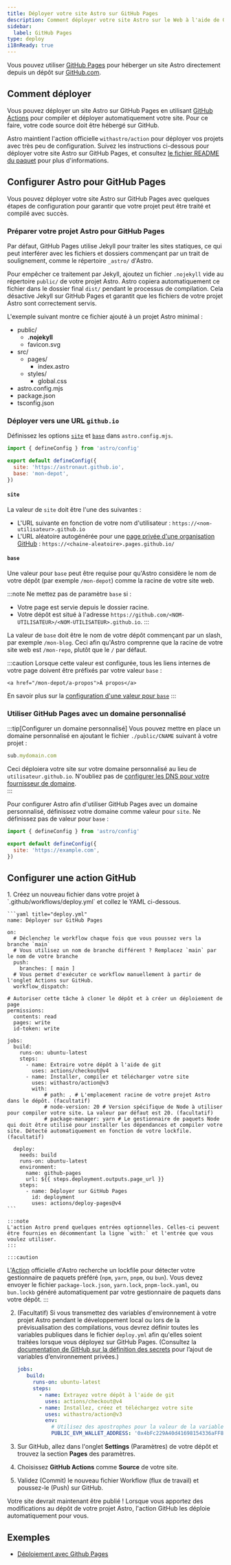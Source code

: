 ```yaml
---
title: Déployer votre site Astro sur GitHub Pages
description: Comment déployer votre site Astro sur le Web à l'aide de GitHub Pages.
sidebar:
  label: GitHub Pages
type: deploy
i18nReady: true
---
```


Vous pouvez utiliser [GitHub Pages](https://pages.github.com/) pour héberger un site Astro directement depuis un dépôt sur [GitHub.com](https://github.com/).

## Comment déployer

Vous pouvez déployer un site Astro sur GitHub Pages en utilisant [GitHub Actions](https://github.com/features/actions) pour compiler et déployer automatiquement votre site. Pour ce faire, votre code source doit être hébergé sur GitHub.

Astro maintient l'action officielle `withastro/action` pour déployer vos projets avec très peu de configuration. Suivez les instructions ci-dessous pour déployer votre site Astro sur GitHub Pages, et consultez [le fichier README du paquet](https://github.com/withastro/action) pour plus d'informations.

## Configurer Astro pour GitHub Pages

Vous pouvez déployer votre site Astro sur GitHub Pages avec quelques étapes de configuration pour garantir que votre projet peut être traité et compilé avec succès.

### Préparer votre projet Astro pour GitHub Pages

Par défaut, GitHub Pages utilise Jekyll pour traiter les sites statiques, ce qui peut interférer avec les fichiers et dossiers commençant par un trait de soulignement, comme le répertoire `_astro/` d'Astro.

Pour empêcher ce traitement par Jekyll, ajoutez un fichier `.nojekyll` vide au répertoire `public/` de votre projet Astro. Astro copiera automatiquement ce fichier dans le dossier final `dist/` pendant le processus de compilation. Cela désactive Jekyll sur GitHub Pages et garantit que les fichiers de votre projet Astro sont correctement servis.

L'exemple suivant montre ce fichier ajouté à un projet Astro minimal :

<FileTree>

- public/
  - **.nojekyll**
  - favicon.svg
- src/
  - pages/
    - index.astro
  - styles/
    - global.css
- astro.config.mjs
- package.json
- tsconfig.json

</FileTree>

### Déployer vers une URL `github.io`

Définissez les options [`site`](/fr/reference/configuration-reference/#site) et [`base`](/fr/reference/configuration-reference/#base) dans `astro.config.mjs`.

```js title="astro.config.mjs" ins={4-5}
import { defineConfig } from 'astro/config'

export default defineConfig({
  site: 'https://astronaut.github.io',
  base: 'mon-depot',
})
```

#### `site`

La valeur de `site` doit être l'une des suivantes :

- L'URL suivante en fonction de votre nom d'utilisateur : `https://<nom-utilisateur>.github.io`
- L'URL aléatoire autogénérée pour une [page privée d'une organisation GitHub](https://docs.github.com/fr/enterprise-cloud@latest/pages/getting-started-with-github-pages/changing-the-visibility-of-your-github-pages-site) : `https://<chaine-aleatoire>.pages.github.io/`

#### `base`

Une valeur pour `base` peut être requise pour qu'Astro considère le nom de votre dépôt (par exemple `/mon-depot`) comme la racine de votre site web.

:::note
  Ne mettez pas de paramètre `base` si :

- Votre page est servie depuis le dossier racine.
- Votre dépôt est situé à l'adresse `https://github.com/<NOM-UTILISATEUR>/<NOM-UTILISATEUR>.github.io`.
:::

La valeur de `base` doit être le nom de votre dépôt commençant par un slash, par exemple `/mon-blog`. Ceci afin qu'Astro comprenne que la racine de votre site web est `/mon-repo`, plutôt que le `/` par défaut.

:::caution
    Lorsque cette valeur est configurée, tous les liens internes de votre page doivent être préfixés par votre valeur `base` :

```astro ins="/mon-depot"
<a href="/mon-depot/a-propos">À propos</a>
```

En savoir plus sur la [configuration d'une valeur pour `base`](/fr/reference/configuration-reference/#base)
:::

### Utiliser GitHub Pages avec un domaine personnalisé

:::tip[Configurer un domaine personnalisé]
Vous pouvez mettre en place un domaine personnalisé en ajoutant le fichier `./public/CNAME` suivant à votre projet :

```js title="public/CNAME"
sub.mydomain.com
```

Ceci déploiera votre site sur votre domaine personnalisé au lieu de `utilisateur.github.io`. N'oubliez pas de [configurer les DNS pour votre fournisseur de domaine](https://docs.github.com/fr/pages/configuring-a-custom-domain-for-your-github-pages-site/managing-a-custom-domain-for-your-github-pages-site#configuring-a-subdomain).   
:::

Pour configurer Astro afin d'utiliser GitHub Pages avec un domaine personnalisé, définissez votre domaine comme valeur pour `site`. Ne définissez pas de valeur pour `base` :

```js title="astro.config.mjs" ins={4}
import { defineConfig } from 'astro/config'

export default defineConfig({
  site: 'https://example.com',
})
```

## Configurer une action GitHub

<Steps>
1. Créez un nouveau fichier dans votre projet à `.github/workflows/deploy.yml` et collez le YAML ci-dessous.

    ```yaml title="deploy.yml"
    name: Déployer sur GitHub Pages

    on:
      # Déclenchez le workflow chaque fois que vous poussez vers la branche `main`
      # Vous utilisez un nom de branche différent ? Remplacez `main` par le nom de votre branche
      push:
        branches: [ main ]
      # Vous permet d'exécuter ce workflow manuellement à partir de l'onglet Actions sur GitHub.
      workflow_dispatch:
      
    # Autoriser cette tâche à cloner le dépôt et à créer un déploiement de page
    permissions:
      contents: read
      pages: write
      id-token: write

    jobs:
      build:
        runs-on: ubuntu-latest
        steps:
          - name: Extraire votre dépôt à l'aide de git
            uses: actions/checkout@v4          
          - name: Installer, compiler et télécharger votre site
            uses: withastro/action@v3
            with:
                # path: . # L'emplacement racine de votre projet Astro dans le dépôt. (facultatif)
                # node-version: 20 # Version spécifique de Node à utiliser pour compiler votre site. La valeur par défaut est 20. (facultatif)
                # package-manager: yarn # Le gestionnaire de paquets Node qui doit être utilisé pour installer les dépendances et compiler votre site. Détecté automatiquement en fonction de votre lockfile. (facultatif)

      deploy:
        needs: build
        runs-on: ubuntu-latest
        environment:
          name: github-pages
          url: ${{ steps.deployment.outputs.page_url }}
        steps:
          - name: Déployer sur GitHub Pages
            id: deployment
            uses: actions/deploy-pages@v4
    ```

    :::note
    L'action Astro prend quelques entrées optionnelles. Celles-ci peuvent être fournies en décommentant la ligne `with:` et l'entrée que vous voulez utiliser.
    :::

    :::caution
   L'[Action](https://github.com/withastro/action) officielle d'Astro recherche un lockfile pour détecter votre gestionnaire de paquets préféré (`npm`, `yarn`, `pnpm`, ou `bun`). Vous devez envoyer le fichier `package-lock.json`, `yarn.lock`, `pnpm-lock.yaml`, ou `bun.lockb` généré automatiquement par votre gestionnaire de paquets dans votre dépôt.
    :::

2. (Facultatif) Si vous transmettez des variables d'environnement à votre projet Astro pendant le développement local ou lors de la prévisualisation des compilations, vous devrez définir toutes les variables publiques dans le fichier `deploy.yml` afin qu'elles soient traitées lorsque vous déployez sur GitHub Pages. (Consultez la [documentation de GitHub sur la définition des secrets](https://docs.github.com/fr/actions/writing-workflows/choosing-what-your-workflow-does/store-information-in-variables#creating-configuration-variables-for-a-repository) pour l’ajout de variables d’environnement privées.)

   ```yaml title="deploy.yml"
   jobs:
      build:
        runs-on: ubuntu-latest
        steps:
          - name: Extrayez votre dépôt à l'aide de git
            uses: actions/checkout@v4
          - name: Installez, créez et téléchargez votre site
            uses: withastro/action@v3
            env:
              # Utilisez des apostrophes pour la valeur de la variable
              PUBLIC_EVM_WALLET_ADDRESS: '0x4bFc229A40d41698154336aFF864f61083E76659'
   ```


3. Sur GitHub, allez dans l'onglet **Settings** (Paramètres) de votre dépôt et trouvez la section **Pages** des paramètres.  

4. Choisissez **GitHub Actions** comme **Source** de votre site.

5. Validez (Commit) le nouveau fichier Workflow (flux de travail) et poussez-le (Push) sur GitHub. 
</Steps>

Votre site devrait maintenant être publié ! Lorsque vous apportez des modifications au dépôt de votre projet Astro, l'action GitHub les déploie automatiquement pour vous.

## Exemples

- [Déploiement avec Github Pages](https://github.com/hkbertoson/github-pages)
